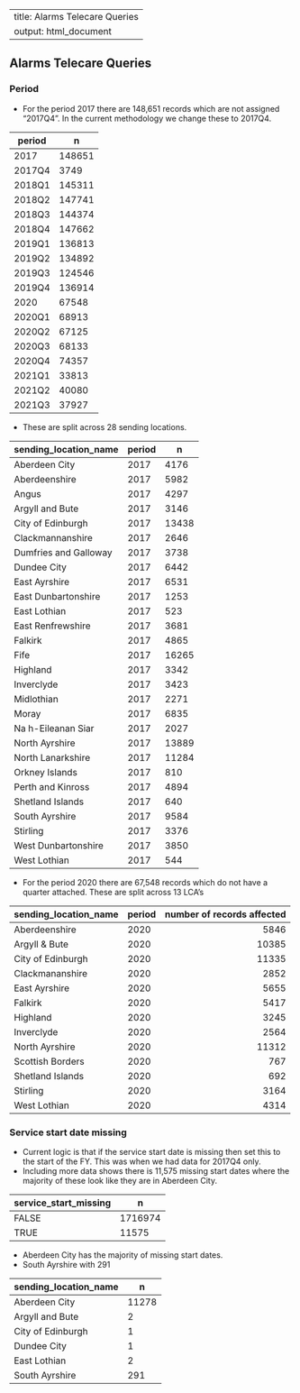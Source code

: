 ---
title: Alarms Telecare Queries
output: html_document
----

## Alarms Telecare Queries

### Period 

* For the period 2017 there are 148,651 records which are not assigned "2017Q4". In the current methodology we change these to 2017Q4. 

| period    |   n     |
|-----------|---------|
| 2017      |   148651|
| 2017Q4    |     3749|
| 2018Q1    |   145311|
| 2018Q2    |   147741|
| 2018Q3    |   144374|
| 2018Q4    |   147662|
| 2019Q1    |   136813|
| 2019Q2    |   134892|
| 2019Q3    |   124546|
| 2019Q4    |   136914|
| 2020      |    67548| 
| 2020Q1    |    68913|
| 2020Q2    |    67125|
| 2020Q3    |    68133|
| 2020Q4    |    74357|
| 2021Q1    |    33813|
| 2021Q2    |    40080|
| 2021Q3    |    37927|

* These are split across 28 sending locations.

| sending_location_name | period  |   n   |
|-----------------------|---------|-------|
| Aberdeen City	        |   2017  | 4176  |
| Aberdeenshire	        |   2017  | 5982  |
| Angus	                |   2017	| 4297  |
| Argyll and Bute	      |   2017	| 3146  |
| City of Edinburgh	    |   2017  |	13438 |
| Clackmannanshire      |  	2017  | 2646  |
| Dumfries and Galloway	|   2017  |	3738  |
| Dundee City           | 	2017  |	6442  |
| East Ayrshire	        |   2017  |	6531  |
| East Dunbartonshire   | 	2017  |	1253  |
| East Lothian          | 	2017  |	523   |
| East Renfrewshire     | 	2017  |	3681  |
| Falkirk               | 	2017  |	4865  |
| Fife                  | 	2017  | 16265 |
| Highland              | 	2017  |	3342  |
| Inverclyde            | 	2017  |	3423  |
| Midlothian            | 	2017	| 2271  |
| Moray                 | 	2017	| 6835  |
| Na h-Eileanan Siar	  |   2017  |	2027  |
| North Ayrshire        | 	2017  |	13889 |
| North Lanarkshire     | 	2017  |	11284 |
| Orkney Islands        | 	2017  |	810   |
| Perth and Kinross     | 	2017  |	4894  |
| Shetland Islands      | 	2017  |	640   |
| South Ayrshire        | 	2017  |	9584  |
| Stirling              | 	2017  |	3376  |
| West Dunbartonshire   | 	2017  |	3850  |
| West Lothian          | 	2017  |	544   |


* For the period 2020 there are 67,548 records which do not have a quarter attached. These are split across 13 LCA's


| sending_location_name | period|number of records affected |
|-----------------------|-------|--------------------------:|
| Aberdeenshire         | 2020  |                       5846|
| Argyll & Bute         | 2020  |                      10385|
| City of Edinburgh     | 2020  |                      11335|
| Clackmananshire       | 2020  |                       2852|
| East Ayrshire         | 2020  |                       5655|
| Falkirk               | 2020  |                       5417|
| Highland              | 2020  |                       3245|
| Inverclyde            | 2020  |                       2564|
| North Ayrshire        | 2020  |                      11312|
| Scottish Borders      | 2020  |                        767|
| Shetland Islands      | 2020  |                        692|
| Stirling              | 2020  |                       3164|
| West Lothian          | 2020  |                       4314|


### Service start date missing

* Current logic is that if the service start date is missing then set this to the start of the FY. This was 
  when we had data for 2017Q4 only. 
* Including more data shows there is 11,575 missing start dates where the majority of these look like they are in Aberdeen City.


| service_start_missing |     n   |
|-----------------------|---------|
| FALSE                 |  1716974|
| TRUE                  |    11575|

* Aberdeen City has the majority of missing start dates. 
* South Ayrshire with 291

|sending_location_name|   n   |
|---------------------|-------|
| Aberdeen City       |  11278|
| Argyll and Bute     |      2|
| City of Edinburgh   |      1|
| Dundee City         |      1|
| East Lothian        |      2|
| South Ayrshire      |    291|






